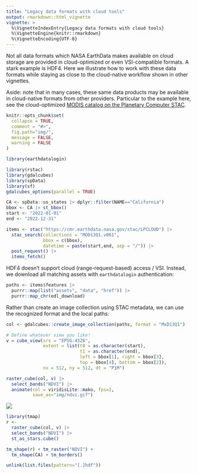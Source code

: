 ```yaml
---
title: "Legacy data formats with cloud tools"
output: rmarkdown::html_vignette
vignette: >
  %\VignetteIndexEntry{Legacy data formats with cloud tools}
  %\VignetteEngine{knitr::rmarkdown}
  %\VignetteEncoding{UTF-8}
---
```


Not all data formats which NASA EarthData makes available on cloud storage are provided in cloud-optimized or even VSI-compatible formats.  A stark example is HDF4. 
Here we illustrate how to work with these data formats while staying as close to the cloud-native workflow shown in other vignettes.

Aside: note that in many cases, these same data products may be available in cloud-native formats from other providers.  Particular to the example here, see the cloud-optimized [MODIS catalog on the Planetary Computer STAC](https://planetarycomputer.microsoft.com/dataset/group/modis).


```r
knitr::opts_chunk$set(
  collapse = TRUE,
  comment = "#>",
  fig.path="img/",
  message = FALSE,
  warning = FALSE
)
```

```r
library(earthdatalogin)
```


```r
library(rstac)
library(gdalcubes)
library(spData)
library(sf)
gdalcubes_options(parallel = TRUE) 
```

```r
CA <- spData::us_states |> dplyr::filter(NAME=="California")
bbox <- CA |> st_bbox()
start <- "2022-01-01"
end <- "2022-12-31"

items <- stac("https://cmr.earthdata.nasa.gov/stac/LPCLOUD") |> 
  stac_search(collections = "MOD13Q1.v061",
              bbox = c(bbox),
              datetime = paste(start,end, sep = "/")) |>
  post_request() |>
  items_fetch()
```

HDF4 doesn't support cloud (range-request-based) access / VSI.
Instead, we download all matching assets with `earthdatalogin`
authentication:

```r
paths <- items$features |>
  purrr::map(list("assets", "data", "href")) |>
  purrr::map_chr(edl_download)
```

Rather than create an image collection using STAC metadata, we can use the recognized format and the local paths:

```r
col <- gdalcubes::create_image_collection(paths, format = "MxD13Q1")
```

```r
# Define whatever view you like!
v = cube_view(srs = "EPSG:4326",
              extent = list(t0 = as.character(start), 
                            t1 = as.character(end),
                            left = bbox[1], right = bbox[3],
                            top = bbox[4], bottom = bbox[2]),
              nx = 512, ny = 512, dt = "P1M")

```

```r
raster_cube(col, v) |> 
  select_bands("NDVI") |> 
  animate(col = viridisLite::mako, fps=2, 
          save_as="img/ndvi.gif")
```

![](img/ndvi.gif)

```r
library(tmap)
r <- 
  raster_cube(col, v) |> 
  select_bands("NDVI") |> 
  st_as_stars.cube()

tm_shape(r) + tm_raster("NDVI") +
  tm_shape(CA) + tm_borders()
```

```r
unlink(list.files(pattern="[.]hdf"))
```
